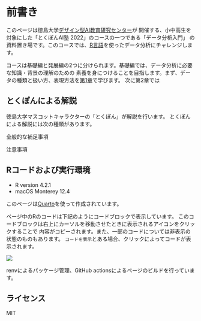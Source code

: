 # 前書き {.unnumbered}

このページは徳島大学[デザイン型AI教育研究センター](http://tokushima-u.ac.jp/ai/)が
開催する、小中高生を対象にした「とくぽんAI塾 2022」のコースの一つである「データ分析入門」
の資料置き場です。このコースでは、[R言語](http://cran.r-project.org)を使ったデータ分析にチャレンジします。

コースは基礎編と発展編の2つに分けられます。基礎編では、データ分析に必要な知識・背景の理解のための
素養を身につけることを目指します。まず、データの種類と扱い方、表現方法を[第1章](intro.qmd)で学びます。
次に第2章では

## とくぽんによる解説

徳島大学マスコットキャラクターの「とくぽん」が解説を行います。
とくぽんによる解説には次の種類があります。

::: {.callout-note}

全般的な補足事項

:::

::: {.callout-warning .tokupon_none}

注意事項

:::



## Rコードおよび実行環境

- R version 4.2.1
- macOS Monterey 12.4

このページは[Quarto](http://quarto.org)を使って作成されています。

ページ中のRのコードは下記のようにコードブロックで表示しています。
このコードブロックは右上にカーソルを移動させたときに表示されるアイコンをクリックすることで
内容がコピーされます。また、一部のコードについては非表示の状態のものもあります。
`コードを表示`とある場合、クリックによってコードが表示されます。

![](images/code_block.gif)

renvによるパッケージ管理、GitHub actionsによるページのビルドを行っています。

## ライセンス

MIT
